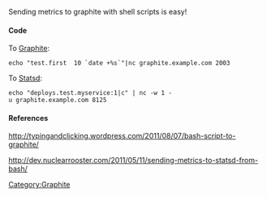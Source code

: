 Sending metrics to graphite with shell scripts is easy!

==== Code ==== 
To [[Graphite]]:
 echo "test.first  10 `date +%s`"|nc graphite.example.com 2003
To [[Statsd]]:
 echo "deploys.test.myservice:1|c" | nc -w 1 -u graphite.example.com 8125

==== References ====
http://typingandclicking.wordpress.com/2011/08/07/bash-script-to-graphite/

http://dev.nuclearrooster.com/2011/05/11/sending-metrics-to-statsd-from-bash/

[[Category:Graphite]]